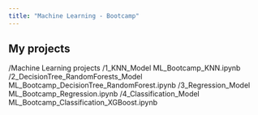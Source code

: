 ```yaml
---
title: "Machine Learning - Bootcamp"  
---
```


## My projects

/Machine Learning projects
    /1_KNN_Model
        ML_Bootcamp_KNN.ipynb
    /2_DecisionTree_RandomForests_Model
        ML_Bootcamp_DecisionTree_RandomForest.ipynb
    /3_Regression_Model
        ML_Bootcamp_Regression.ipynb
    /4_Classification_Model
        ML_Bootcamp_Classification_XGBoost.ipynb
